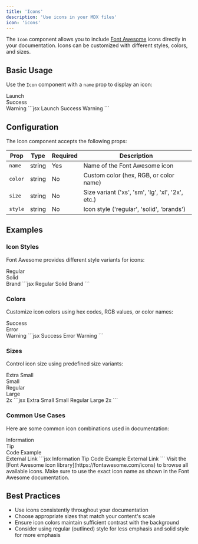 ```yaml
---
title: 'Icons'
description: 'Use icons in your MDX files'
icon: 'icons'
---
```


The `Icon` component allows you to include [Font Awesome](https://fontawesome.com/icons) icons directly in your documentation. Icons can be customized with different styles, colors, and sizes.

## Basic Usage

Use the `Icon` component with a `name` prop to display an icon:

<Tabs>
  <Tab title="Example">
    <Icon name="rocket" /> Launch
    <br/>
    <Icon name="check" color="#22C55E" /> Success
    <br/>
    <Icon name="warning" size="lg" /> Warning
  </Tab>
  <Tab title="Markdown">
    ```jsx
    <Icon name="rocket" /> Launch
    <Icon name="check" color="#22C55E" /> Success
    <Icon name="warning" size="lg" /> Warning
    ```
  </Tab>
</Tabs>

## Configuration

The Icon component accepts the following props:

| Prop | Type | Required | Description |
|------|------|----------|-------------|
| `name` | string | Yes | Name of the Font Awesome icon |
| `color` | string | No | Custom color (hex, RGB, or color name) |
| `size` | string | No | Size variant ('xs', 'sm', 'lg', 'xl', '2x', etc.) |
| `style` | string | No | Icon style ('regular', 'solid', 'brands') |

## Examples

### Icon Styles

Font Awesome provides different style variants for icons:

<Tabs>
  <Tab title="Example">
    <Icon name="heart" style="regular" /> Regular
    <br/>
    <Icon name="heart" style="solid" /> Solid
    <br/>
    <Icon name="github" style="brands" /> Brand
  </Tab>
  <Tab title="Markdown">
    ```jsx
    <Icon name="heart" style="regular" /> Regular
    <Icon name="heart" style="solid" /> Solid
    <Icon name="github" style="brands" /> Brand
    ```
  </Tab>
</Tabs>

### Colors

Customize icon colors using hex codes, RGB values, or color names:

<Tabs>
  <Tab title="Example">
    <Icon name="circle-check" color="#22C55E" /> Success
    <br/>
    <Icon name="circle-xmark" color="#EF4444" /> Error
    <br/>
    <Icon name="circle-exclamation" color="#F59E0B" /> Warning
  </Tab>
  <Tab title="Markdown">
    ```jsx
    <Icon name="circle-check" color="#22C55E" /> Success
    <Icon name="circle-xmark" color="#EF4444" /> Error
    <Icon name="circle-exclamation" color="#F59E0B" /> Warning
    ```
  </Tab>
</Tabs>

### Sizes

Control icon size using predefined size variants:

<Tabs>
  <Tab title="Example">
    <Icon name="star" size="xs" /> Extra Small
    <br/>
    <Icon name="star" size="sm" /> Small
    <br/>
    <Icon name="star" /> Regular
    <br/>
    <Icon name="star" size="lg" /> Large
    <br/>
    <Icon name="star" size="2x" /> 2x
  </Tab>
  <Tab title="Markdown">
    ```jsx
    <Icon name="star" size="xs" /> Extra Small
    <Icon name="star" size="sm" /> Small
    <Icon name="star" /> Regular
    <Icon name="star" size="lg" /> Large
    <Icon name="star" size="2x" /> 2x
    ```
  </Tab>
</Tabs>

### Common Use Cases

Here are some common icon combinations used in documentation:

<Tabs>
  <Tab title="Example">
    <Icon name="circle-info" style="regular" /> Information
    <br/>
    <Icon name="lightbulb" style="regular" /> Tip
    <br/>
    <Icon name="code" /> Code Example
    <br/>
    <Icon name="link" /> External Link
  </Tab>
  <Tab title="Markdown">
    ```jsx
    <Icon name="circle-info" style="regular" /> Information
    <Icon name="lightbulb" style="regular" /> Tip
    <Icon name="code" /> Code Example
    <Icon name="link" /> External Link
    ```
  </Tab>
</Tabs>

<Note>
  Visit the [Font Awesome icon library](https://fontawesome.com/icons) to browse all available icons. Make sure to use the exact icon name as shown in the Font Awesome documentation.
</Note>

## Best Practices

- Use icons consistently throughout your documentation
- Choose appropriate sizes that match your content's scale
- Ensure icon colors maintain sufficient contrast with the background
- Consider using regular (outlined) style for less emphasis and solid style for more emphasis
